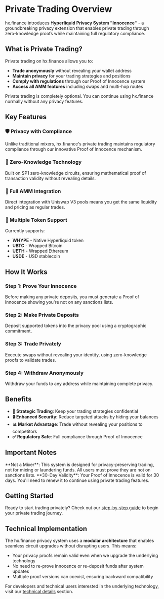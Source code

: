# Private Trading Overview

hx.finance introduces **Hyperliquid Privacy System "Innocence"** - a groundbreaking privacy extension that enables private trading through zero-knowledge proofs while maintaining full regulatory compliance.

## What is Private Trading?

Private trading on hx.finance allows you to:
- **Trade anonymously** without revealing your wallet address
- **Maintain privacy** for your trading strategies and positions
- **Comply with regulations** through our Proof of Innocence system
- **Access all AMM features** including swaps and multi-hop routes


<Callout type="info">
  Private trading is completely optional. You can continue using hx.finance normally without any privacy features.
</Callout>

## Key Features

### 🛡️ Privacy with Compliance
Unlike traditional mixers, hx.finance's private trading maintains regulatory compliance through our innovative Proof of Innocence mechanism.

### 🔐 Zero-Knowledge Technology
Built on SP1 zero-knowledge circuits, ensuring mathematical proof of transaction validity without revealing details.

### 💱 Full AMM Integration
Direct integration with Uniswap V3 pools means you get the same liquidity and pricing as regular trades.

### 🏦 Multiple Token Support
Currently supports:
- **WHYPE** - Native Hyperliquid token
- **UBTC** - Wrapped Bitcoin
- **UETH** - Wrapped Ethereum
- **USDE** - USD stablecoin

## How It Works

<div className="steps-container">

### Step 1: Prove Your Innocence
Before making any private deposits, you must generate a Proof of Innocence showing you're not on any sanctions lists.

### Step 2: Make Private Deposits
Deposit supported tokens into the privacy pool using a cryptographic commitment.

### Step 3: Trade Privately
Execute swaps without revealing your identity, using zero-knowledge proofs to validate trades.

### Step 4: Withdraw Anonymously
Withdraw your funds to any address while maintaining complete privacy.

</div>

## Benefits

- **🎯 Strategic Trading**: Keep your trading strategies confidential
- **🔒 Enhanced Security**: Reduce targeted attacks by hiding your balances
- **📊 Market Advantage**: Trade without revealing your positions to competitors
- **✅ Regulatory Safe**: Full compliance through Proof of Innocence

## Important Notes

<Callout type="warning">
  **Not a Mixer**: This system is designed for privacy-preserving trading, not for mixing or laundering funds. All users must prove they are not on sanctions lists.
</Callout>

<Callout>
  **30-Day Validity**: Your Proof of Innocence is valid for 30 days. You'll need to renew it to continue using private trading features.
</Callout>

## Getting Started

Ready to start trading privately? Check out our [step-by-step guide](/private-trading/how-to-trade-privately) to begin your private trading journey.

## Technical Implementation

The hx.finance privacy system uses a **modular architecture** that enables seamless circuit upgrades without disrupting users. This means:

- Your privacy proofs remain valid even when we upgrade the underlying technology
- No need to re-prove innocence or re-deposit funds after system updates
- Multiple proof versions can coexist, ensuring backward compatibility

For developers and technical users interested in the underlying technology, visit our [technical details](/private-trading/technical-details) section.